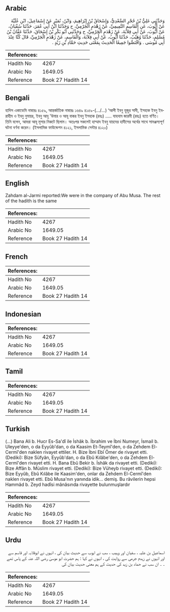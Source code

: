 ## Arabic


<div dir="rtl" lang="ar" style={{fontSize:'larger',backgroundColor:'#f8f9fa',padding:20}}>
وَحَدَّثَنِي عَلِيُّ بْنُ حُجْرٍ السَّعْدِيُّ، وَإِسْحَاقُ بْنُ إِبْرَاهِيمَ، وَابْنُ، نُمَيْرٍ عَنْ إِسْمَاعِيلَ، ابْنِ عُلَيَّةَ عَنْ أَيُّوبَ، عَنِ الْقَاسِمِ التَّمِيمِيِّ، عَنْ زَهْدَمٍ الْجَرْمِيِّ، ح وَحَدَّثَنَا ابْنُ أَبِي عُمَرَ، حَدَّثَنَا سُفْيَانُ، عَنْ أَيُّوبَ، عَنْ أَبِي قِلاَبَةَ، عَنْ زَهْدَمٍ الْجَرْمِيِّ، ح وَحَدَّثَنِي أَبُو بَكْرِ بْنُ إِسْحَاقَ، حَدَّثَنَا عَفَّانُ بْنُ مُسْلِمٍ، حَدَّثَنَا وُهَيْبٌ، حَدَّثَنَا أَيُّوبُ، عَنْ أَبِي قِلاَبَةَ، وَالْقَاسِمِ، عَنْ زَهْدَمٍ الْجَرْمِيِّ، قَالَ كُنَّا عِنْدَ أَبِي مُوسَى ‏.‏ وَاقْتَصُّوا جَمِيعًا الْحَدِيثَ بِمَعْنَى حَدِيثِ حَمَّادِ بْنِ زَيْدٍ ‏.‏
</div>
<div style={{backgroundColor:'#f8f9fa',padding:20, marginBottom: 10}}><table> <thead> <tr> <th>References:</th> <th></th> </tr> </thead> <tbody><tr><td>Hadith No</td><td>4267</td></tr><tr><td>Arabic No</td><td>1649.05</td></tr><tr><td>Reference</td><td>Book 27 Hadith 14</td></tr></tbody></table></div>

## Bengali


<div dir="ltr" lang="bn" style={{fontSize:'larger',backgroundColor:'#f8f9fa',padding:20}}>
হাদিস একাডেমি নাম্বারঃ ৪১৫৯, আন্তর্জাতিক নাম্বারঃ ১৬৪৯ ৪১৫৯-(.../...) ‘আলী ইবনু হুজুর সাদী, ইসহাক ইবনু ইবরাহীম ও ইবনু নুমায়র, ইবনু আবূ 'উমার ও আবূ বাকর ইবনু ইসহাক (রহঃ) ..... যাহদাম জারমী (রহঃ) হতে বর্ণিত। তিনি বলেন, আমরা আবূ মূসার নিকটে ছিলাম। অতঃপর সকলেই হাম্মাদ ইবনু যায়দের হাদীসের অর্থের সাথে সামঞ্জস্যপূর্ণ ঘটনা বর্ণনা করেন। (ইসলামিক ফাউন্ডেশন ৪১২১, ইসলামিক সেন্টার ৪১২০)
</div>
<div style={{backgroundColor:'#f8f9fa',padding:20, marginBottom: 10}}><table> <thead> <tr> <th>References:</th> <th></th> </tr> </thead> <tbody><tr><td>Hadith No</td><td>4267</td></tr><tr><td>Arabic No</td><td>1649.05</td></tr><tr><td>Reference</td><td>Book 27 Hadith 14</td></tr></tbody></table></div>

## English


<div dir="ltr" lang="en" style={{fontSize:'larger',backgroundColor:'#f8f9fa',padding:20}}>
Zahdam al-Jarmi reported:We were in the company of Abu Musa. The rest of the hadith is the same
</div>
<div style={{backgroundColor:'#f8f9fa',padding:20, marginBottom: 10}}><table> <thead> <tr> <th>References:</th> <th></th> </tr> </thead> <tbody><tr><td>Hadith No</td><td>4267</td></tr><tr><td>Arabic No</td><td>1649.05</td></tr><tr><td>Reference</td><td>Book 27 Hadith 14</td></tr></tbody></table></div>

## French


<div dir="ltr" lang="fr" style={{fontSize:'larger',backgroundColor:'#f8f9fa',padding:20}}>

</div>
<div style={{backgroundColor:'#f8f9fa',padding:20, marginBottom: 10}}><table> <thead> <tr> <th>References:</th> <th></th> </tr> </thead> <tbody><tr><td>Hadith No</td><td>4267</td></tr><tr><td>Arabic No</td><td>1649.05</td></tr><tr><td>Reference</td><td>Book 27 Hadith 14</td></tr></tbody></table></div>

## Indonesian


<div dir="ltr" lang="id" style={{fontSize:'larger',backgroundColor:'#f8f9fa',padding:20}}>

</div>
<div style={{backgroundColor:'#f8f9fa',padding:20, marginBottom: 10}}><table> <thead> <tr> <th>References:</th> <th></th> </tr> </thead> <tbody><tr><td>Hadith No</td><td>4267</td></tr><tr><td>Arabic No</td><td>1649.05</td></tr><tr><td>Reference</td><td>Book 27 Hadith 14</td></tr></tbody></table></div>

## Tamil


<div dir="ltr" lang="ta" style={{fontSize:'larger',backgroundColor:'#f8f9fa',padding:20}}>

</div>
<div style={{backgroundColor:'#f8f9fa',padding:20, marginBottom: 10}}><table> <thead> <tr> <th>References:</th> <th></th> </tr> </thead> <tbody><tr><td>Hadith No</td><td>4267</td></tr><tr><td>Arabic No</td><td>1649.05</td></tr><tr><td>Reference</td><td>Book 27 Hadith 14</td></tr></tbody></table></div>

## Turkish


<div dir="ltr" lang="tr" style={{fontSize:'larger',backgroundColor:'#f8f9fa',padding:20}}>
(…) Bana Ali b. Hucr Es-Sa'dî ile İshâk b. İbrahim ve İbni Numeyr, İsmail b. Uleyye'den, o da Eyyûb'dan, o da Kaasim Et-Teymî'den, o da Zehdem El-Cermî'den naklen rivayet ettiler. H. Bize İbni Ebî Ömer de rivayet etti. (Dediki): Bize Süfyân, Eyyûb'dan, o da Ebû Kılâbe'den, o da Zehdem El-Cermî'den rivayet etti. H. Bana Ebû Bekir b. İshâk da rivayet etti. (Dediki): Bize Affân b. Müslim rivayet etti. (Dediki): Bize Vüheyb rivayet etti. (Dediki): Bize Eyyûb, Ebû Kılâbe ile Kaasim'den, onlar da Zehdem El-Cermî'den naklen rivayet etti. Ebû Musa'nın yanında idik... demiş. Bu râvilerin hepsi Hammâd b. Zeyd hadîsi mânâsında rivayette bulunmuşlardır
</div>
<div style={{backgroundColor:'#f8f9fa',padding:20, marginBottom: 10}}><table> <thead> <tr> <th>References:</th> <th></th> </tr> </thead> <tbody><tr><td>Hadith No</td><td>4267</td></tr><tr><td>Arabic No</td><td>1649.05</td></tr><tr><td>Reference</td><td>Book 27 Hadith 14</td></tr></tbody></table></div>

## Urdu


<div dir="rtl" lang="ur" style={{fontSize:'larger',backgroundColor:'#f8f9fa',padding:20}}>
اسماعیل بن علیہ ، سفیان اور وہیب ، سب نے ایوب سے حدیث بیان کی ، انہوں نے ابوقلابہ اور قاسم سے اور انہوں نے زہدم جرمی سے روایت کی ، انہوں نے کہا : ہم حضرت ابو موسیٰ رضی اللہ عنہ کے پاس تھے ۔ ۔ ان سب نے حماد بن زید کی حدیث کے ہم معنی حدیث بیان کی
</div>
<div style={{backgroundColor:'#f8f9fa',padding:20, marginBottom: 10}}><table> <thead> <tr> <th>References:</th> <th></th> </tr> </thead> <tbody><tr><td>Hadith No</td><td>4267</td></tr><tr><td>Arabic No</td><td>1649.05</td></tr><tr><td>Reference</td><td>Book 27 Hadith 14</td></tr></tbody></table></div>